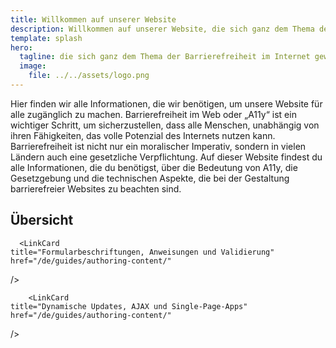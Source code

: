 ```yaml
---
title: Willkommen auf unserer Website
description: Willkommen auf unserer Website, die sich ganz dem Thema der Barrierefreiheit im Internet gewidmet ist!
template: splash
hero:
  tagline: die sich ganz dem Thema der Barrierefreiheit im Internet gewidmet ist!
  image:
    file: ../../assets/logo.png
---
```



Hier finden wir alle Informationen, die wir benötigen, um unsere Website für
alle zugänglich zu machen. Barrierefreiheit im Web oder „A11y“ ist ein wichtiger Schritt,
um sicherzustellen, dass alle Menschen, unabhängig von ihren Fähigkeiten, das volle Potenzial
des Internets nutzen kann. Barrierefreiheit ist nicht nur ein moralischer Imperativ, sondern
in vielen Ländern auch eine gesetzliche Verpflichtung. Auf dieser Website findest du alle
Informationen, die du benötigst, über die Bedeutung von A11y, die Gesetzgebung und die
technischen Aspekte, die bei der Gestaltung barrierefreier Websites zu beachten sind.

## Übersicht

<CardGrid>
  <LinkCard
    title="Grundlagen der Barrierefreiheit - Behinderungen und Richtlinien"
    href="/guides/grundlagen/einleitung/"
  />
    <LinkCard
    title="Gestaltung einer barrierefreien Benutzererfahrung"
    href="/de/guides/authoring-content/"
  />
    <LinkCard
    title="Semantische Struktur und Navigation"
    href="/de/guides/authoring-content/"
  />
    <LinkCard
    title="Visuelles Design und Farben"
    href="/de/guides/authoring-content/"
  />
    <LinkCard
    title="Geräteunabhängige Eingabemethoden"
    href="/de/guides/authoring-content/"
  />

      <LinkCard
    title="Formularbeschriftungen, Anweisungen und Validierung"
    href="/de/guides/authoring-content/"

/>

<LinkCard
  title="Responsive Design und Zoom"
  href="/de/guides/authoring-content/"
/>
<LinkCard
  title="Multimedia, Animationen und Bewegungsabläufe"
  href="/de/guides/authoring-content/"
/>

        <LinkCard
    title="Dynamische Updates, AJAX und Single-Page-Apps"
    href="/de/guides/authoring-content/"

/>

<LinkCard
  title="Benutzerdefinierte JavaScript/ARIA Widgets"
  href="/de/guides/authoring-content/"
/>
<LinkCard
  title="Testen der Barrierefreiheit im Internet: Grundlegende Methoden und
        Werkzeuge"
  href="/de/guides/authoring-content/"
/>
<LinkCard
  title="Testen der Barrierefreiheit im Internet: Bildschirmlesegeräte"
  href="/de/guides/authoring-content/"
/>
<LinkCard
  title="Usability-Tests für die Barrierefreiheit"
  href="/de/guides/authoring-content/"
/>

</CardGrid>
